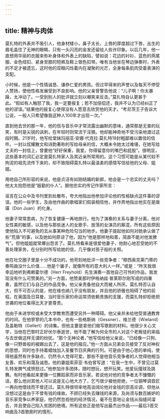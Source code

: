 ```yaml
---
---
---
```

title: 精神与肉体
---




莫扎特的外表并不吸引人，他身材矮小，鼻子太长，上唇的厚度超过下唇，丛生的眉毛盖住了无神的眼睛，只有一头闪亮的金发还留给人些许印象。以后几年，他一直想用华丽的衣服来弥补身体和外表上的缺陷，譬如说：花边的衬衫、蓝色的燕尾服、金色纽扣、紧身至膝的短裤及鞋上银色扣带。唯有当他坐在琴边弹奏时，外表的不足才被遗忘，这时他的双眼闪烁着内在凝聚的光芒，全身每条肌肉受着表演的支配。

小时候，他是一个性情诚恳、谦恭仁爱的男孩。但过早得来的声誉以及每天不停受人赞扬，使他性格发展受到不良影响。他的父亲曾警告他说：“儿子啊！你太暴躁，太冲动了。一受到别人的批评就立刻以嘲笑来反击。”莫扎特自认更甚于此。“假如有人触怒了我，我一定要报复；若不加倍偿还，我并不认为已经纠正了他的谬误。”结果他的报复心使得没有人愿意去欣赏他的天才。“考尼茨王子告诉大公说，一般人只希望像我这种人100年才出现一次。”

直到他去世的那一年，他的信与音乐中才常流露出幽默的意味，通常那是无害的玩笑，有时是尖锐的讽刺，在年轻时则常流于淫猥。他却能神奇地不受污染地渡过这段时期。21岁时，他写给堂妹玛丽亚·安娜·代克拉·莫扎特19封粗鄙难以置信的信件。一封以炫耀散文和诗韵著称的写给母亲的信，大概未令她太过难堪，在她写给丈夫的一封信上，曾要他“好好保重，我爱。你得留意你的嘴巴和屁股”。很明显，这些基本的词汇必定是莫扎特家人及其近亲所常用的。这个习惯可能是从某代较不拘泥的祖先流传下来的，却不致阻碍莫扎特以最温柔的感情写信给他的父母、姐姐。

用他自己所形容的来说，他是贞洁有如刚结婚的新郎，他会是一个忠实的丈夫吗？他太太抱怨他是“殷勤的仆人”。据他忠实的传记作家所言：

谣言在公众中及书刊里到处散布，夸大地指出他参加评论他的性格缺点这件事的谬误。他的一些学生，及由他作曲的歌唱家们假装相信他，并作弄地指出他实在是唐璜（Don Juan）的化身。



他妻子常常患病，为了恢复健康一再地旅行。他为了演奏的关系与妻子分离，他对女性美的敏感，以及他与那些迷人的女歌手、放荡的女演员的厮混，所有这些原因使他陷入不可避免的去从事某种危险勾当的地步。他妻子提起他如何对她承认做了些“荒唐”的事，以及她如何原谅了他，因为“他是那样地和善，简直不能对他发脾气”。但他姐姐就常爆出怨言了。莫扎特看来是很爱他妻子，他耐心地忍受她的不善处理家务，在分别时所写给她的信，几乎像对孩子般的关照。

他在社交圈子里是十分不成功的，他苛刻地批评一些竞争者：“穆西奥克莱门蒂的奏鸣曲没什么价值……他是个骗子，就像所有的意大利人一样。”或是：“昨天我很幸运地听到弗赖霍尔德（Herr Freyhold）先生演奏一首他自己可怜的作品，我发现没有什么可赞美的。”另一方面，他赞美那时伊格纳兹·普莱耶尔刚写成的四重奏，虽然它们与自己的作品竞争。他父亲责备他自大而被人所厌。莫扎特否认自大，但不可否认的是，他在维也纳几乎没有朋友，并且他的骄傲也阻碍了他的前程。在奥国及日耳曼，当时音乐家的命运常须依赖贵族的支援，而莫扎特却拒绝把世袭的地位看得比天才更尊贵。

他由于未进学校或未受大学教育而遭受另外一种障碍。他父亲并未给他受普通教育的时间。在他寥寥的几本书中，也有一些格斯纳（Gessner）、维兰德（Wieland）及盖勒特（Gellert）的诗集。但他主要是拿他们做写歌剧的材料。他很少关心文学，当他在巴黎时正好伏尔泰逝世，他不能了解为何全市的人对这个老叛徒的来临与去世做这样无谓的纷扰。“那个无神论者，”他写信给他父亲说，“已经像一只狗、像一只野兽般的被踢出去了，这是他的报应。”他一方面从兄弟会员接受了反对神权的思想，同时也手持着蜡烛加入圣餐节日庆典的行列。可是由于他心思的单纯，使得他虽然有许多缺点，仍然令人觉得可爱。那些不是他音乐竞争者的人觉得他相当友善、欢乐和蔼及诚恳。他的妻姐索菲亚·韦伯曾写道：“在我一生中，不曾见过莫扎特发脾气或愤怒过。”他参加许多团体，随时想玩，想开玩笑。他爱玩撞球及跳舞。有时他看起来更像一位舞蹈家而非音乐家。若说他对他的竞争者太不慷慨的话，那么他对其他人可以说是无心地大方了，乞丐很少被他拒绝，一位钢琴调音匠一再向他借钱而不曾还过。莫扎特很坦率地高谈阔论他对金钱的崇高论调，但他从没想过这是由于不曾有钱的缘故。不顾已经失去赚钱的来源，及尚须与数百嫉妒的音乐家竞争以养家庭，他仍然忽视他的经济情况，毫不在意地让金钱从指缝间溜去，并且使自己陷入贫困的绝境。所有这些正是他写出最杰出作品——最后3首交响曲及3首歌剧时的情形。